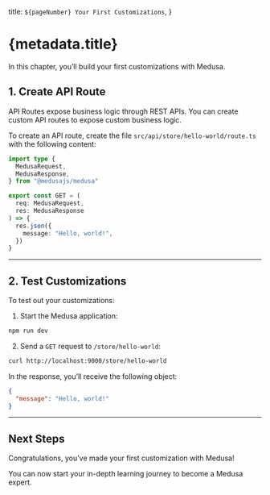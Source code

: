   title: `${pageNumber} Your First Customizations`,
}

# {metadata.title}

In this chapter, you’ll build your first customizations with Medusa.

## 1. Create API Route

API Routes expose business logic through REST APIs. You can create custom API routes to expose custom business logic.

To create an API route, create the file `src/api/store/hello-world/route.ts` with the following content:

```ts title="src/api/store/hello-world/route.ts"
import type {
  MedusaRequest,
  MedusaResponse,
} from "@medusajs/medusa"

export const GET = (
  req: MedusaRequest,
  res: MedusaResponse
) => {
  res.json({
    message: "Hello, world!",
  })
}
```

---

## 2. Test Customizations

To test out your customizations:

1. Start the Medusa application:

```bash npm2yarn
npm run dev
```

2. Send a `GET` request to `/store/hello-world`:

```bash apiTesting testApiMethod="GET" testApiUrl="http://localhost:9000/store/hello-world"
curl http://localhost:9000/store/hello-world
```

In the response, you’ll receive the following object:

```json
{
  "message": "Hello, world!"
}
```

---

## Next Steps

Congratulations, you’ve made your first customization with Medusa!

You can now start your in-depth learning journey to become a Medusa expert.
